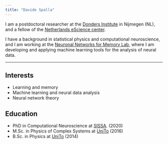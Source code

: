 ```yaml
---
title: "Davide Spalla"
---
```

I am a postdoctoral researcher at the [Donders Institute](https://www.ru.nl/donders/) in Nijmegen (NL), and a fellow of the [Netherlands eScience center](https://www.esciencecenter.nl/). 

I have a background in statistical physics and computational neuroscience, and I am working at the [Neuronal Networks for Memory Lab](https://www.ru.nl/donders/research/theme-3-plasticity-memory/research-groups-theme-3/neuronal-networks-memory/), where I am developing and applying machine learning tools for the analysis of neural data.

---

## Interests
- Learning and memory
- Machine learning and neural data analysis
- Neural network theory

## Education
- PhD in Computational Neuroscience at  [SISSA](https://www.sissa.it/). (2020)
- M.Sc. in Physics of Complex Systems at [UniTo](https://www.unito.it/) (2016)
- B.Sc. in Physics at [UniTo](https://www.unito.it/) (2014)